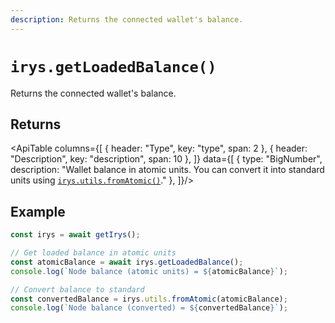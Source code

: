 ```yaml
---
description: Returns the connected wallet's balance.
---
```



# `irys.getLoadedBalance()`

Returns the connected wallet's balance.

## Returns

<ApiTable columns={[
	{ header: "Type", key: "type", span: 2 },
	{ header: "Description", key: "description", span: 10 },
]} data={[
	  { type: "BigNumber", description: "Wallet balance in atomic units. You can convert it into standard units using [`irys.utils.fromAtomic()`](./utils-fromAtomic)." },
]}/>


## Example

```js
const irys = await getIrys();

// Get loaded balance in atomic units
const atomicBalance = await irys.getLoadedBalance();
console.log(`Node balance (atomic units) = ${atomicBalance}`);

// Convert balance to standard
const convertedBalance = irys.utils.fromAtomic(atomicBalance);
console.log(`Node balance (converted) = ${convertedBalance}`);
```

